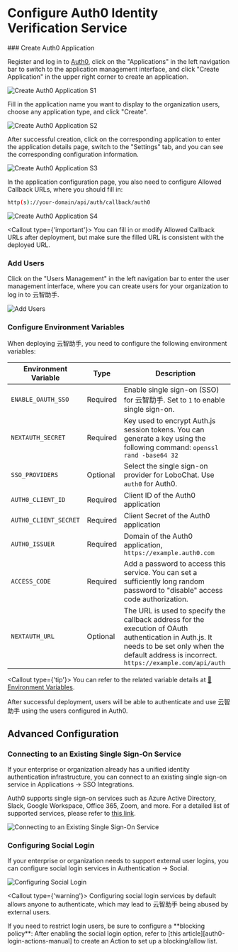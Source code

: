 # Configure Auth0 Identity Verification Service

<Steps>
  ### Create Auth0 Application

  Register and log in to [Auth0][auth0-client-page], click on the "Applications" in the left navigation bar to switch to the application management interface, and click "Create Application" in the upper right corner to create an application.

  <Image alt="Create Auth0 Application S1" inStep src="hhttps://github.com/CloudPassenger/lobe-chat/assets/30863298/1b405347-f4c3-4c55-82f6-47116f2210d0" />

  Fill in the application name you want to display to the organization users, choose any application type, and click "Create".

  <Image alt="Create Auth0 Application S2" inStep src="https://github.com/CloudPassenger/lobe-chat/assets/30863298/75c92f85-3ad3-4473-a9c6-e667e28d428d" />

  After successful creation, click on the corresponding application to enter the application details page, switch to the "Settings" tab, and you can see the corresponding configuration information.

  <Image alt="Create Auth0 Application S3" inStep src="https://github.com/CloudPassenger/lobe-chat/assets/30863298/a1ed996b-95ef-4b7d-a50d-b4666eccfecb" />

  In the application configuration page, you also need to configure Allowed Callback URLs, where you should fill in:

  ```bash
  http(s)://your-domain/api/auth/callback/auth0
  ```

  <Image alt="Create Auth0 Application S4" inStep src="https://github.com/CloudPassenger/lobe-chat/assets/30863298/575f46aa-f485-49bd-8b90-dbb1ce1a5c1b" />

  <Callout type={'important'}>
    You can fill in or modify Allowed Callback URLs after deployment, but make sure the filled URL is
    consistent with the deployed URL.
  </Callout>

  ### Add Users

  Click on the "Users Management" in the left navigation bar to enter the user management interface, where you can create users for your organization to log in to 云智助手.

  <Image alt="Add Users" inStep src="https://github.com/CloudPassenger/lobe-chat/assets/30863298/3b8127ab-dc4f-4ff9-a4cb-dec3ef0295cc" />

  ### Configure Environment Variables

  When deploying 云智助手, you need to configure the following environment variables:

  | Environment Variable  | Type     | Description                                                                                                                                                                                         |
  | --------------------- | -------- | --------------------------------------------------------------------------------------------------------------------------------------------------------------------------------------------------- |
  | `ENABLE_OAUTH_SSO`    | Required | Enable single sign-on (SSO) for 云智助手. Set to `1` to enable single sign-on.                                                                                                                      |
  | `NEXTAUTH_SECRET`     | Required | Key used to encrypt Auth.js session tokens. You can generate a key using the following command: `openssl rand -base64 32`                                                                           |
  | `SSO_PROVIDERS`       | Optional | Select the single sign-on provider for LoboChat. Use `auth0` for Auth0.                                                                                                                             |
  | `AUTH0_CLIENT_ID`     | Required | Client ID of the Auth0 application                                                                                                                                                                  |
  | `AUTH0_CLIENT_SECRET` | Required | Client Secret of the Auth0 application                                                                                                                                                              |
  | `AUTH0_ISSUER`        | Required | Domain of the Auth0 application, `https://example.auth0.com`                                                                                                                                        |
  | `ACCESS_CODE`         | Required | Add a password to access this service. You can set a sufficiently long random password to "disable" access code authorization.                                                                      |
  | `NEXTAUTH_URL`        | Optional | The URL is used to specify the callback address for the execution of OAuth authentication in Auth.js. It needs to be set only when the default address is incorrect. `https://example.com/api/auth` |

  <Callout type={'tip'}>
    You can refer to the related variable details at [📘Environment Variables](/en/self-hosting/environment-variable#auth0).
  </Callout>
</Steps>

<Callout>
  After successful deployment, users will be able to authenticate and use 云智助手 using the users
  configured in Auth0.
</Callout>

## Advanced Configuration

### Connecting to an Existing Single Sign-On Service

If your enterprise or organization already has a unified identity authentication infrastructure, you can connect to an existing single sign-on service in Applications -> SSO Integrations.

Auth0 supports single sign-on services such as Azure Active Directory, Slack, Google Workspace, Office 365, Zoom, and more. For a detailed list of supported services, please refer to [this link][auth0-sso-integrations].

<Image alt="Connecting to an Existing Single Sign-On Service" src="https://github.com/CloudPassenger/lobe-chat/assets/30863298/32650f4f-d0b0-4843-b26d-d35bad11d8a3" />

### Configuring Social Login

If your enterprise or organization needs to support external user logins, you can configure social login services in Authentication -> Social.

<Image alt="Configuring Social Login" src="https://github.com/CloudPassenger/lobe-chat/assets/30863298/7b6f6a6c-2686-49d8-9dbd-0516053f1efa" />

<Callout type={'warning'}>
  Configuring social login services by default allows anyone to authenticate, which may lead to
  云智助手 being abused by external users.
</Callout>

<Callout>
  If you need to restrict login users, be sure to configure a **blocking policy**: After enabling
  the social login option, refer to [this article][auth0-login-actions-manual] to create an Action
  to set up a blocking/allow list.
</Callout>

[auth0-client-page]: https://manage.auth0.com/dashboard
[auth0-login-actions-manual]: https://auth0.com/blog/permit-or-deny-login-requests-using-auth0-actions/
[auth0-sso-integrations]: https://marketplace.auth0.com/features/sso-integrations
